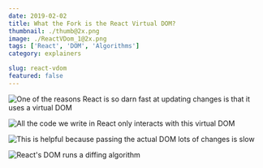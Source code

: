 ```yaml
---
date: 2019-02-02
title: What the Fork is the React Virtual DOM?
thumbnail: ./thumb@2x.png
image: ./ReactVDom_1@2x.png
tags: ['React', 'DOM', 'Algorithms']
category: explainers

slug: react-vdom
featured: false
---
```


![One of the reasons React is so darn fast at updating changes  is that it uses a virtual DOM](./ReactVDom_1@2x.png)

![All the code we write in React only interacts with this virtual DOM](./ReactVDom_2@2x.png)

![This is helpful because passing the actual DOM lots of changes is slow](./ReactVDom_3@2x.png)

![React's DOM runs a diffing algorithm](./ReactVDom_4@2x.png)
